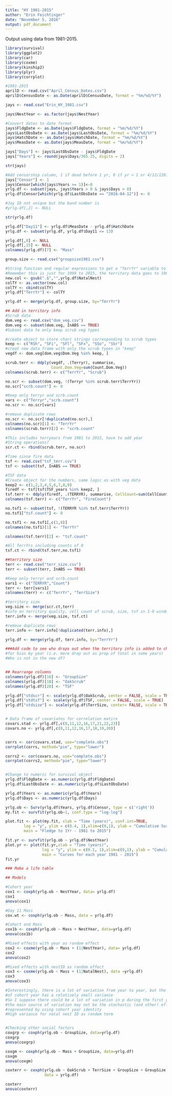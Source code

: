 ```yaml
---
title: "HY 1981-2015"
author: "Erin Feichtinger"
date: "November 5, 2016"
output: pdf_document
---
```


Output using data from 1981-2015. 

```r

library(survival)
library(ggplot2)
library(car)
library(coxme)
library(kinship2)
library(plyr)
library(corrplot)

#1981-2015
aprilD <- read.csv("April_Census_Dates.csv")
aprilD$CensusDate <- as.Date(aprilD$CensusDate, format = "%m/%d/%Y")

jays <- read.csv("Erin_HY_1981.csv")

jays$NestYear <- as.factor(jays$NestYear)

#Convert dates to date format 
jays$FldgDate <- as.Date(jays$FldgDate, format = "%m/%d/%Y")
jays$LastObsDate <- as.Date(jays$LastObsDate, format = "%m/%d/%Y")
jays$HatchDate <- as.Date(jays$HatchDate, format = "%m/%d/%Y")
jays$MeasDate <- as.Date(jays$MeasDate, format = "%m/%d/%Y")

jays["Days"] <- jays$LastObsDate - jays$FldgDate
jays["Years"] <- round(jays$Days/365.25, digits = 2)

str(jays)

#Add censorship column, 1 if dead before 1 yr, 0 if yr > 1 or 4/12/12016
jays["Censor"] <- 1
jays$Censor[which(jays$Years >= 1)]<-0
yrlg.df <- subset(jays, jays$Years > 0 & jays$Days > 0)
yrlg.df$Censor[which(yrlg.df$LastObsDate == "2016-04-12")] <- 0

#Jay ID not unique but the band number is 
#yrlg.df[,2] <- NULL

str(yrlg.df)

yrlg.df["Day11"] <- yrlg.df$MeasDate - yrlg.df$HatchDate
yrlg.df <- subset(yrlg.df, yrlg.df$Day11 <= 13)

yrlg.df[,8] <- NULL
yrlg.df[,15] <- NULL
colnames(yrlg.df)[7] <- "Mass"

group.size <- read.csv("groupsize1981.csv")

#String function and regular expressions to get a "TerrYr" variable to match
#Remember this is just for 1999 to 2015, the territory data goes to 1981
new.col <- gsub(".$","",yrlg.df$NatalNest)
colTY <- as.vector(new.col)
colTY <- cbind(colTY)
yrlg.df["TerrYr"] <- colTY

yrlg.df <- merge(yrlg.df, group.size, by="TerrYr")

## Add in territory info
#Scrub data
dom.veg <- read.csv("dom_veg.csv")
dom.veg <- subset(dom.veg, InABS == TRUE)
#Subset data to only keep scrub veg types

#create object to store charc strings corresponding to scrub types
keep <- c("RSh", "SFi", "SFl", "SFx", "SSo", "SSr")
#creat new data frame with only the scrub types in "keep"
vegdf <- dom.veg[dom.veg$Dom.Veg %in% keep, ]

scrub.terr <- ddply(vegdf, .(Terryr), summarise, 
                    Count.Dom.Veg=sum(Count.Dom.Veg))
colnames(scrub.terr) <- c("TerrYr", "Scrub")

no.scr <- subset(dom.veg, !(Terryr %in% scrub.terr$TerrYr))
no.scr["scrb.count"] <- 0

#Keep only terryr and scrb.count
vars <- c("Terryr","scrb.count")
no.scr <- no.scr[vars]

#remove duplicate rows 
no.scr <- no.scr[!duplicated(no.scr),]
colnames(no.scr)[1] <- "TerrYr"
colnames(scrub.terr)[2] <- "scrb.count"

#This includes terryears from 1981 to 2015, have to add year
#String operations? 
scr.ct <- rbind(scrub.terr, no.scr)

#Time since fire data
tsf <- read.csv("tsf_terr.csv")
tsf <- subset(tsf, InABS == TRUE)

#TSF data
#Create object for the numbers, same logic as with veg data
keep2 <- c(1,2,3,4,5,6,7,8,9)
firedf <- tsf[tsf$TSF_years %in% keep2, ]
tsf.terr <- ddply(firedf, .(TERRYR), summarise, CellCount=sum(CellCount))
colnames(tsf.terr) <- c("TerrYr", "FireCount")

no.tsf1 <- subset(tsf, !(TERRYR %in% tsf.terr$TerrYr))
no.tsf1["tsf.count"] <- 0

no.tsf1 <- no.tsf1[,c(1,8)]
colnames(no.tsf1)[1] <- "TerrYr"

colnames(tsf.terr)[2] <- "tsf.count"

#All TerrYrs including counts of 0
tsf.ct <- rbind(tsf.terr,no.tsf1)

##territory size
terr <- read.csv("terr_size.csv")
terr <- subset(terr, InABS == TRUE)

#Keep only terryr and scrb.count
vars1 <- c("TERRYR","Count")
terr <- terr[vars1]
colnames(terr) <- c("TerrYr", "TerrSize")

#territory size 
veg.size <- merge(scr.ct,terr)
#info on territory quality, cell count of scrub, size, tsf in 1-9 window
terr.info <- merge(veg.size, tsf.ct)

#remove duplicate rows 
terr.info <- terr.info[!duplicated(terr.info),]

yrlg.df <- merge(yrlg.df, terr.info, by="TerrYr")

###Add code to see who drops out when the territory info is added to check
#for bias by year (i.e. more drop out as prop of total in some years)
#Who is not in the new df?


## Rearrange columns 
colnames(yrlg.df)[16] <- "GroupSize"
colnames(yrlg.df)[18] <- "OakScrub"
colnames(yrlg.df)[20] <- "TSF"

yrlg.df["stdscr"] <- scale(yrlg.df$OakScrub, center = FALSE, scale = TRUE)
yrlg.df["stdtsf"] <- scale(yrlg.df$TSF, center = FALSE, scale = TRUE)
yrlg.df["stdsize"] <- scale(yrlg.df$TerrSize, center= FALSE, scale = TRUE)


# Data frame of covariates for correlation matirx
covars.stad <- yrlg.df[,c(8,11,12,16,17,21,22,23)]
covars.no <- yrlg.df[,c(8,11,12,16,17,18,19,20)]


corrs <- cor(covars.stad, use="complete.obs")
corrplot(corrs, method="pie", type="lower")

corrs2 <- cor(covars.no, use="complete.obs")
corrplot(corrs2, method="pie", type="lower")


#Change to numeric for survival object 
yrlg.df$FldgDate <- as.numeric(yrlg.df$FldgDate)
yrlg.df$LastObsDate <- as.numeric(yrlg.df$LastObsDate)

yrlg.df$Years <- as.numeric(yrlg.df$Years)
yrlg.df$Days <- as.numeric(yrlg.df$Days)

yrlg.ob <- Surv(yrlg.df$Years, yrlg.df$Censor, type = c('right'))
my.fit <- survfit(yrlg.ob~1, conf.type = "log-log")

plot.fit <- plot(my.fit, xlab = "Time (years)", conf.int=TRUE,
        log = "y", ylim = c(0.4, 1),xlim=c(0,1), ylab = "Cumulative Survival", 
        main = "Fledge to 1Yr - 1981 to 2015")

fit.yr <- survfit(yrlg.ob ~ yrlg.df$NestYear)
plot.yr <- plot(fit.yr,xlab = "Time (years)",
                log = "y", ylim = c(0.1, 1),xlim=c(0,1), ylab = "Cumulative Survival", 
                main = "Curves for each year 1981 - 2015")
fit.yr

### Make a life table 

## Models 

#Cohort year
cox1 <- coxph(yrlg.ob ~ NestYear, data= yrlg.df)
cox1
anova(cox1)

#Day 11 Mass
cox.wt <- coxph(yrlg.ob ~ Mass, data = yrlg.df)

#Cohort and Mass
cox1b <- coxph(yrlg.ob ~ Mass + NestYear, data=yrlg.df)
anova(cox1b)

#Mixed effects with year as random effect
cox2 <- coxme(yrlg.ob ~ Mass + (1|NestYear), data= yrlg.df)
cox2
anova(cox2)

#Mixed effects with nestID as random effect 
cox3 <- coxme(yrlg.ob ~ Mass + (1|NatalNest), data =yrlg.df)
cox3
anova(cox3)

#Interestingly, there is a lot of variation from year to year, but the effect
#of cohort year has a relatively small variance 
#So I suppose there could be a lot of variation in p during the first year but 
#the main source of variation may not be the stochastic (and other) effects
#represented by using cohort year identity 
#High variance for natal nest ID as random term 


#Checking other social factors
coxgrp <- coxph(yrlg.ob ~ GroupSize, data=yrlg.df)
coxgrp
anova(coxgrp)

coxgm <- coxph(yrlg.ob ~ Mass + GroupSize, data=yrlg.df)
coxgm
anova(coxgm)

coxterr <- coxph(yrlg.ob ~ OakScrub + TerrSize + GroupSize + GroupSize:TerrSize, 
                 data = yrlg.df)

coxterr
anova(coxterr)


```

